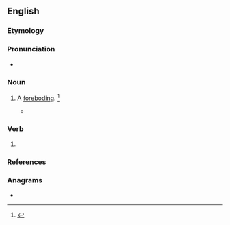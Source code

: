 ==English==

===Etymology===
{{suffix|en|abode|ing}}

===Pronunciation===
* {{a|US}} {{IPA|en|/əˈboʊ.dɪŋ/}}

===Noun===
{{en-noun}}

# {{lb|en|obsolete}} A [[foreboding]]. {{defdate|Attested from the late 16<sup>th</sup> century to the early 18<sup>th</sup> century.}}<ref name=SOED>{{R:SOED5|page=6}}</ref>
#* {{quote-book|en|year=1625|author=George Chapman, J. M. R. Margeson
|title=The conspiracy and tragedy of Charles, Duke of Byron
|url=http://books.google.com/books?id=9aMnAAAAMAAJ
|publisher=Manchester University Press
|page=127
|editor=J. M. R. Margeson
|passage=Why suffer you that ill-'''aboding''' vermin To breed so near your bosom?}}

===Verb===
{{head|en|verb form}}

# {{present participle of|en|abode|nocat=1}}

===References===
<references/>

===Anagrams===
* {{anagrams|en|a=abdgino|Baoding|boa'ding|boading}}